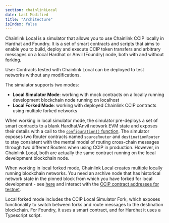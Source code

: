 ```yaml
---
section: chainlinkLocal
date: Last Modified
title: "Architecture"
isIndex: false
---
```


Chainlink Local is a simulator that allows you to use Chainlink CCIP locally in Hardhat and Foundry. It is a set of smart contracts and scripts
that aims to enable you to build, deploy and execute CCIP token transfers and arbitrary messages on a local Hardhat or Anvil (Foundry) node, both
with and without forking.

User Contracts tested with Chainlink Local can be deployed to test networks without any modifications.

The simulator supports two modes:

- **Local Simulator Mode**: working with mock contracts on a locally running development blockchain node running on localhost
- **Local Forked Mode**: working with deployed Chainlink CCIP contracts using multiple forked networks

When working in local simulator mode, the simulator pre-deploys a set of smart contracts to a blank Hardhat/Anvil network EVM state and exposes their details
with a call to the [`configuration()` function](/chainlink-local/api-reference/solidity/ccip/cciplocalsimulator#configuration). The simulator exposes two Router
contracts named `sourceRouter` and `destinationRouter` to stay consistent with the mental model of routing cross-chain messages through two different Routers
when using CCIP in production. However, in Chainlink Local, both are actually the same contract running on the local development blockchain node.

When working in local forked mode, Chainlink Local creates multiple locally running blockchain networks. You need an archive node that has historical
network state in the pinned block from which you have forked for local development - see [here](https://hardhat.org/hardhat-network/docs/guides/forking-other-networks)
and interact with the [CCIP contract addresses for testnet](/ccip/supported-networks/v1_2_0/testnet).

Local forked mode includes the CCIP Local Simulator Fork, which exposes functionality to switch between forks and route messages to the destination blockchain.
For Foundry, it uses a smart contract, and for Hardhat it uses a Typescript script.

